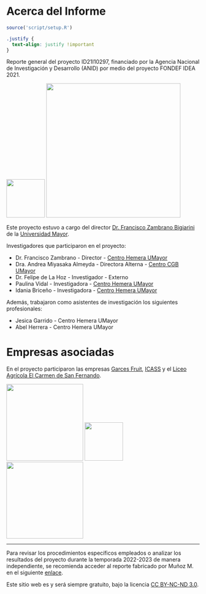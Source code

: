 # Acerca del Informe {.unnumbered}

```r
source('script/setup.R')
```

```css
.justify {
  text-align: justify !important
}
```

::: justify
Reporte general del proyecto ID21I10297, financiado por la Agencia Nacional de Investigación y Desarrollo (ANID) por medio del proyecto FONDEF IDEA 2021.

![](imgs/logo ANID digital.png){width=100 fig-align='center'}
![](imgs/HEMERA_UM_color.png){width=350}

Este proyecto estuvo a cargo del director [Dr. Francisco Zambrano Bigiarini](https://francisco-zambrano.cl) de la [Universidad Mayor](https://www.umayor.cl).

Investigadores que participaron en el proyecto:

-   Dr. Francisco Zambrano - Director - [Centro Hemera UMayor](https://hemera.umayor.cl)
-   Dra. Andrea Miyasaka Almeyda - Directora Alterna - [Centro CGB UMayor](https://cgb.umayor.cl)
-   Dr. Felipe de La Hoz - Investigador - Externo
-   Paulina Vidal - Investigadora - [Centro Hemera UMayor](https://hemera.umayor.cl)
-   Idania Briceño - Investigadora - [Centro Hemera UMayor](https://hemera.umayor.cl)

Además, trabajaron como asistentes de investigación los siguientes profesionales:

-   Jesica Garrido - Centro Hemera UMayor
-   Abel Herrera - Centro Hemera UMayor

# Empresas asociadas

En el proyecto participaron las empresas [Garces Fruit](https://garcesfruit.com/), [ICASS](https://icass.cl/) y el [Liceo Agrícola El Carmen de San Fernando](https://www.liceoagricolaelcarmen.cl/).

![](imgs/garces_logo.png){width=200}
![](imgs/liceo-agricola-el-carmen.png){width=100}
![](imgs/thumbnail_LogoIcass_FINAL.jpg){width=200}



---

Para revisar los procedimientos específicos empleados o analizar los resultados del proyecto durante la temporada 2022-2023 de manera independiente, se recomienda acceder al reporte fabricado por Muñoz M. en el siguiente [enlace](https://mherreradiaz.github.io/reporte_general/static/anexos/01_reporte_calidad_produccion.pdf){target="_blank"}.

Este sitio web es y será siempre gratuito, bajo la licencia [CC BY-NC-ND 3.0](https://creativecommons.org/licenses/by-nc-nd/3.0/us/).
:::
